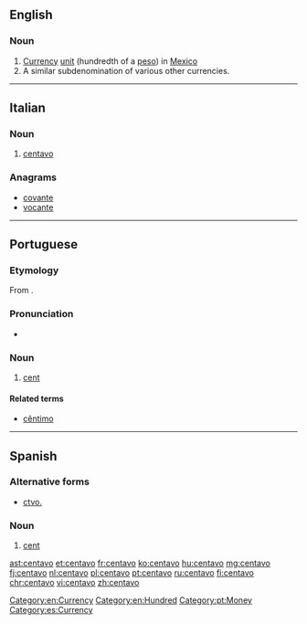 ==English==
{{wikipedia}}

===Noun===
{{en-noun}}

# [[currency|Currency]] [[unit]] (hundredth of a [[peso]]) in [[Mexico]]
# A similar subdenomination of various other currencies.

[[Category:en:Currency]]
[[Category:en:Hundred]]

----

==Italian==

===Noun===
{{it-noun|centav|m|o|i}}

# [[#English|centavo]]

===Anagrams===
* [[covante#Italian|covante]]
* [[vocante#Italian|vocante]]

----
==Portuguese==

===Etymology===
From {{term|cento||a hundred|lang=pt}}.

===Pronunciation===
* {{a|South Brazil}} {{IPA|/sẽ.ˈta.vo/|lang=pt}}

===Noun===
{{pt-noun|m|s}}

# [[cent]] {{gloss|a hundredth of several monetary units, including the Brazilian [[real]], the Portuguese [[escudo]], and the Mozambican [[metical]]}}

====Related terms====
* [[cêntimo]]

[[Category:pt:Money]]

----

==Spanish==
===Alternative forms===
* [[ctvo.]]

===Noun===
{{es-noun|m}}

# [[cent]] {{gloss|subunit of currency in US and other countries}}

[[Category:es:Currency]]

[[ast:centavo]]
[[et:centavo]]
[[fr:centavo]]
[[ko:centavo]]
[[hu:centavo]]
[[mg:centavo]]
[[fj:centavo]]
[[nl:centavo]]
[[pl:centavo]]
[[pt:centavo]]
[[ru:centavo]]
[[fi:centavo]]
[[chr:centavo]]
[[vi:centavo]]
[[zh:centavo]]